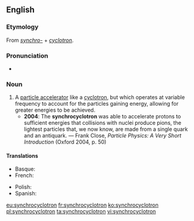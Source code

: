 ==English==

===Etymology===
From ''[[synchro-]]'' + ''[[cyclotron]]''.

===Pronunciation===
* {{IPA|/sɪŋkɹəʊˈsaɪklətɹɒn/}}

===Noun===
{{en-noun}}

# A [[particle accelerator]] like a [[cyclotron]], but which operates at variable frequency to account for the particles gaining energy, allowing for greater energies to be achieved.
#* '''2004''': The '''synchrocyclotron''' was able to accelerate protons to sufficient energies that collisions with nuclei produce pions, the lightest particles that, we now know, are made from a single quark and an antiquark. — Frank Close, ''Particle Physics: A Very Short Introduction'' (Oxford 2004, p. 50)

====Translations====
{{trans-top|particle accelerator}}
* Basque: {{t|eu|sinkroziklotroi}}
* French: {{t+|fr|synchrocyclotron|m}}
{{trans-mid}}
* Polish: {{t|pl|synchrocyklotron|m}}
* Spanish: {{t|es|sincrociclotrón|m}}
{{trans-bottom}}

[[eu:synchrocyclotron]]
[[fr:synchrocyclotron]]
[[ko:synchrocyclotron]]
[[pl:synchrocyclotron]]
[[ta:synchrocyclotron]]
[[vi:synchrocyclotron]]